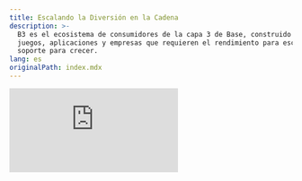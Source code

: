 ```yaml
---
title: Escalando la Diversión en la Cadena
description: >-
  B3 es el ecosistema de consumidores de la capa 3 de Base, construido para
  juegos, aplicaciones y empresas que requieren el rendimiento para escalar y el
  soporte para crecer.
lang: es
originalPath: index.mdx
---
```

<iframe
  className="aspect-video w-full rounded-xl"
  src="https://customer-gg6qs7nm5ue94t64.cloudflarestream.com/f592c95cd17c7620035dfa9c90dd1afb/iframe?muted=true&loop=true&autoplay=true&poster=https%3A%2F%2Fcustomer-gg6qs7nm5ue94t64.cloudflarestream.com%2Ff592c95cd17c7620035dfa9c90dd1afb%2Fthumbnails%2Fthumbnail.jpg%3Ftime%3D%26height%3D600"
  title="B3 SDK"
  frameBorder="0"
  allow="accelerometer; autoplay; clipboard-write; encrypted-media; gyroscope; picture-in-picture"
  allowFullScreen
/>

<br />

<Card title="Guía Rápida" icon="rocket" horizontal href="/quickstart">
  Empieza a funcionar con B3 SDK en menos de 5 minutos
</Card>

## Ecosistema de Productos

B3 es un portafolio de productos diseñado para traer la próxima generación de aplicaciones, creatividad y comercio onchain.

<Card title="Capa de Protocolo" icon="circle-nodes" href="/protocol/scaling" cta="Aprender Más">
  La capa de protocolo de B3 es la columna vertebral multi-blockchain del ecosistema B3.
</Card>

<Card title="Capa del Ecosistema" icon="globe" href="/ecosystem/introduction" cta="Herramientas para Desarrolladores">
  La capa del ecosistema de B3 es la infraestructura de acceso abierto, herramientas y servicios para desarrollar en B3.
</Card>

<Card title="Capa de Aplicación" icon="globe" href="https://explorer.b3.fun/apps" cta="Explorar Aplicaciones">
  No solo construimos herramientas, B3 lanza aplicaciones de consumo que traen diversión onchain y devuelven valor al token \$B3.
</Card>

### B3 AppChains La Superchain Hiper-Escalable

B3 no es solo otra cadena, B3 conecta experiencias divertidas - juegos, aplicaciones, proyectos de consumo - en un ecosistema modular, escalable que está abierto, conectado y listo para crecer.

Creado por un equipo de exalumnos de Base/Coinbase y contribuyentes OG de Ethereum.

- **infra modular**

  elige tu stack, establece en cualquier lugar—base, ethereum, solana, más.

- **red multi-cadena**

  lanza en b3 mainnet o crea tu propia gamechain con soporte integrado.

- **liquidez superfluida**

  primitivas integradas para transacciones instantáneas, recompensas y experiencias cruzadas entre aplicaciones.

<img src="/images/gamechains-diagram.jpg" alt="Banner de B3" className="w-full rounded-2xl" />

<Steps>
  <Step title="Asegurado por Base">
    B3 opera como un L3 que se asienta en Base, proporcionando espacio de bloque dedicado específicamente para juegos con
    transacciones ultrarrápidas y tarifas de sub-centavo.
  </Step>
  <Step title="Red Multi-cadena">
    Las Appchains se asientan en B3, con nuestra infraestructura de protocolo abstrayendo la complejidad de tratar con múltiples
    cadenas.
  </Step>
</Steps>

<Card title="La Appchain de Escalado Horizontal" icon="rocket" horizontal href="/protocol/scaling">
  Aprende sobre la única arquitectura de appchain de B3, la forma más escalable de construir onchain.
</Card>

## Poder para Desarrolladores

<img src="/images/b3-banner.png" alt="Puente a B3" className="w-full rounded-xl" />

Construye con herramientas, sdk, documentación y soporte real que te permiten pasar de cero a en vivo en tiempo récord. Explora el SDK de B3 para construir inmediatamente experiencias onchain excepcionales:

<CardGroup cols={2}>
  <Card title="APIs de Datos Gratuitas" icon="database" href="/data/api-reference/introduction">
    APIs de datos consolidadas, ricas y gratuitas & indexación en B3.
  </Card>
  <Card title="SDKs de B3" icon="code" href="/ecosystem/introduction">
    Accede a usuarios, liquidez a través de cadenas, lanza tokens y más.
  </Card>
</CardGroup>

## Lo Que Puedes Construir

<CardGroup cols={2}>
  <Card href="/sdk/global-account/authentication">
    <img
      src="/images/login-banner.jpg"
      className="w-full h-48 object-cover rounded-xl mb-4"
    />

    <h3 className="text-lg font-semibold text-primary block mb-1">Inicio de Sesión Instantáneo</h3>


    Incorpora jugadores instantáneamente con cuentas inteligentes integradas—solo un clic y están en el juego.

  </Card>
  <Card href="/sdk/global-account/introduction">
    <img
      src="/images/profiles-banner.jpg"
      className="w-full h-48 object-cover rounded-xl mb-4"
    />

    <h3 className="text-lg font-semibold text-primary block mb-1">Conoce la Identidad de Tu Jugador</h3>

    Acceso instantáneo a datos de jugadores a través del ecosistema y sus datos de jugador onchain.

  </Card>
</CardGroup>

### Escala Tu Juego

<CardGroup cols={2}>
  <Card href="/basement/introduction">
    <img
      src="/images/leaderboards-banner.jpg"
      className="w-full h-48 object-cover rounded-xl mb-4"
    />

    <h3 className="text-lg font-semibold text-primary block mb-1">Despliega Tablas de Clasificación Onchain</h3>


    Crea clasificaciones competitivas vinculadas a datos reales de juego y logros cruzados entre juegos.

  </Card>
  <Card href="/basement/introduction">
    <img
      src="/images/achievements-banner.jpg"
      className="w-full h-48 object-cover rounded-xl mb-4"
    />

    <h3 className="text-lg font-semibold text-primary block mb-1">Crea Logros Personalizados</h3>


    Crea logros onchain vinculados a juego, lealtad o acciones comunitarias. Deja que los jugadores muestren sus victorias a través del ecosistema.

  </Card>
  <Card href="/basement/introduction">
    <img
      src="/images/tournaments-banner.jpg"
      className="w-full h-48 object-cover rounded-xl mb-4"
    />

    <h3 className="text-lg font-semibold text-primary block mb-1">Lanza Torneos Instantáneos</h3>


    Inicia torneos instantáneamente para aumentar la retención, impulsar la competencia y monetizar tu juego.

  </Card>
  <Card href="/basement/introduction">
    <img
      src="/images/versus-banner.jpg"
      className="w-full h-48 object-cover rounded-xl mb-4"
    />

    <h3 className="text-lg font-semibold text-primary block mb-1">Habilita Duelos de Apuestas</h3>


    Permite que los jugadores se desafíen entre sí en tiempo real PvP. Añade apuestas, XP o premios a cada partido.

  </Card>
  <Card href="/sdk/global-account/permissions">
    <img
      src="/images/unlock-banner.jpg"
      className="w-full h-48 object-cover rounded-xl mb-4"
    />

    <h3 className="text-lg font-semibold text-primary block mb-1">Crea Exclusividad con Token Gating</h3>


    Permite a los usuarios desbloquear contenido exclusivo, modos de juego o ventajas basadas en posesiones de NFT o tokens.

  </Card>
  <Card href="/ecosystem/introduction">
    <img
      src="/images/notifications-banner.jpg"
      className="w-full h-48 object-cover rounded-xl mb-4"
    />

    <h3 className="text-lg font-semibold text-primary block mb-1">Envía Notificaciones Onchain</h3>

    Activa alertas basadas en wallet vinculadas a juego, logros, drops o eventos para volver a involucrar a los usuarios.

  </Card>
</CardGroup>

### Desbloquea Nuevas Formas de Monetizar

<CardGroup cols={2}>
  <Card href="/anyspend/introduction">
    <img
      src="/images/anyspend-example-banner.jpg"
      className="w-full h-48 object-cover rounded-xl mb-4"
    />

    <h3 className="text-lg font-semibold text-primary block mb-1">Acepta Pagos Sin Fricción</h3>


    Permite a los usuarios realizar compras sin KYC usando fiat o CUALQUIER token en CUALQUIER cadena. Es la forma más fácil de pagar.

  </Card>
  <Card href="/createkit/introduction">
    <img
      src="/images/claim-banner.jpg"
      className="w-full h-48 object-cover rounded-xl mb-4"
    />

    <h3 className="text-lg font-semibold text-primary block mb-1">Crea Tokens de Juego Nativos</h3>


    Crea tokens personalizados que impulsan la progresión, recompensas o propiedad—vinculados de forma nativa a la lógica de tu juego.

  </Card>
  <Card href="/createkit/introduction">
    <img
      src="/images/marketplace-banner.jpg"
      className="w-full h-48 object-cover rounded-xl mb-4"
    />

    <h3 className="text-lg font-semibold text-primary block mb-1">Convierte Cualquier Activo en un Mercado</h3>


    Desde logros hasta skins y contenido generado por usuarios, convierte cualquier activo dentro del juego en un coleccionable que los jugadores pueden comerciar.

  </Card>
</CardGroup>

## ¿Por Qué Elegir B3?

<AccordionGroup>
  <Accordion title="Rápido y Barato">
    B3 ofrece transacciones ultrarrápidas con tarifas de sub-centavo a través de espacio de bloque dedicado para juegos, construido como un L3
    que se asienta en Base.
  </Accordion>
  <Accordion title="Asentado en Base">
    Base es un L2 seguro, de bajo costo y amigable para constructores incubado por Coinbase. B3 aprovecha Base como una capa de asentamiento,
    contribuyendo al ecosistema de Base mientras extiende sus capacidades.
  </Accordion>
  <Accordion title="Escalable">
    Lanza juegos a escala de web2 con el motor de rollup de B3 que escala horizontalmente mediante el sharding en la capa de aplicación,
    orquestando sidecars dedicados para operaciones computacionalmente intensas.
  </Accordion>
  <Accordion title="Hiper-Operable">
    La arquitectura componible de B3 permite una interoperabilidad sin fisuras entre appchains, activos y tokens. Construye verdaderas
    experiencias cruzadas entre cadenas.
  </Accordion>
  <Accordion title="Ecosistema Abierto">
    Aquí no hay jardines amurallados. Cualquiera puede desplegar y construir en B3, soportado por la mayoría de las principales plataformas y
    marcos de blockchain.
  </Accordion>
</AccordionGroup>

## Comunidad & Recursos

<CardGroup cols={2}>
  <Card title="Comunidad en Discord" icon="discord" href="https://discord.gg/b3dotfun">
    Únete a nuestra comunidad de desarrolladores para soporte y discusiones
  </Card>
  <Card title="Repositorio en GitHub" icon="github" href="https://github.com/b3-fun/b3">
    Contribuye al proyecto e informa de problemas
  </Card>
</CardGroup>

<Check>
  **Descubre lo fácil que es construir en B3** Comienza con nuestra [Guía Rápida](/quickstart) y empieza a construir el
  futuro de la diversión hoy.
</Check>
